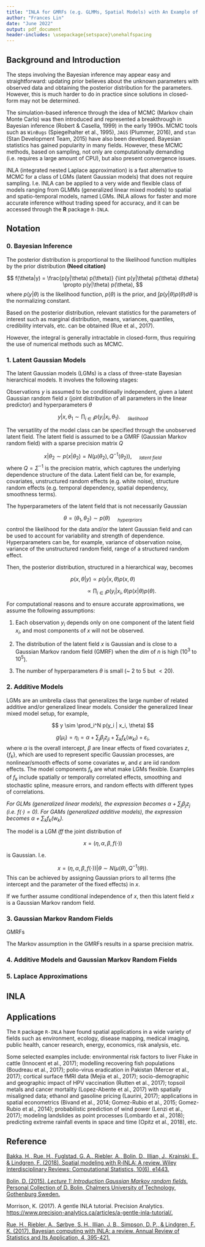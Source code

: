 ```yaml
---
title: "INLA for GMRFs (e.g. GLMMs, Spatial Models) with An Example of Leukemia Cases"
author: "Frances Lin"
date: "June 2022"
output: pdf_document
header-includes: \usepackage{setspace}\onehalfspacing
---
```


## Background and Introduction     

The steps involving the Bayesian inference may appear easy and straightforward: updating prior believes about the unknown parameters with observed data and obtaining the posterior distribution for the parameters. However, this is much harder to do in practice since solutions in closed-form may not be determined. 

The simulation-based inference through the idea of MCMC (Markov chain Monte Carlo) was then introduced and represented a breakthrough in Bayesian inference (Robert & Casella, 1999) in the early 1990s. MCMC tools such as `WinBugs` (Spiegelhalter et al., 1995), `JAGS` (Plummer, 2016), and `stan` (Stan Development Team, 2015) have also been developed. Bayesian statistics has gained popularity in many fields. However, these MCMC methods, based on sampling, not only are computationally demanding (i.e. requires a large amount of CPU), but also present convergence issues. 

INLA (integrated nested Laplace approximation) is a fast alternative to MCMC for a class of LGMs (latent Gaussian models) that does not require sampling. I.e. INLA can be applied to a very wide and flexible class of models ranging from GLMMs (generalized linear mixed models) to spatial and spatio-temporal models, named LGMs. INLA allows for faster and more accurate inference without trading speed for accuracy, and it can be accessed through the **R** package `R-INLA`. 


## Notation 

### 0. Bayesian Inference 

The posterior distribution is proportional to the likelihood function multiples by the prior distribution **(Need citation)** 

$$
f(\theta|y) = \frac{p(y|\theta) p(\theta)} {\int p(y|\theta) p(\theta) d\theta} \propto p(y|\theta) p(\theta), 
$$
where $p(y|\theta)$ is the likelihood function, $p(\theta)$ is the prior, and ${\int p(y|\theta) p(\theta) d\theta}$ is the normalizing constant. 

Based on the posterior distribution, relevant statistics for the parameters of interest such as marginal distribution, means, variances, quantiles, credibility intervals, etc. can be obtained (Rue et al., 2017).

However, the integral is generally intractable in closed-form, thus requiring the use of numerical methods such as MCMC. 

### 1. Latent Gaussian Models

The latent Gaussian models (LGMs) is a class of three-state Bayesian hierarchical models. It involves the following stages: 

Observations $y$ is assumed to be conditionally independent, given a latent Gaussian random field $x$ (joint distribution of all parameters in the linear predictor) and hyperparameters $\theta$ 

$$
y | x, \theta_1 \sim \prod_{i \in I} p (y_i | x_i, \theta_1). \ \ \ \ \ _{likelihood}
$$

The versatility of the model class can be specified through the unobserved latent field. The latent field is assumed to be a GMRF (Gaussian Markov random field) with a sparse precision matrix $Q$ 

$$
x | \theta_2 \sim p(x | \theta_2) = N(\mu(\theta_2), Q^{-1}(\theta_2)), \ \ \ \ \ _{latent \ field}
$$
where $Q = \Sigma^{-1}$ is the precision matrix, which captures the underlying dependence structure of the data. Latent field can be, for example, covariates, unstructured random effects (e.g. white noise), structure random effects (e.g. temporal dependency, spatial dependency, smoothness terms). 

The hyperparameters of the latent field that is not necessarily Gaussian 

$$
\theta = {(\theta_1, \theta_2)} \sim p(\theta) \ \ \ \ \ _{hyperpriors}
$$
control the likelihood for the data and/or the latent Gaussian field and can be used to account for variability and strength of dependence. Hyperparameters can be, for example, variance of observation noise, variance of the unstructured random field, range of a structured random effect. 

Then, the posterior distribution, structured in a hierarchical way, becomes 

$$
p(x, \theta | y) \propto p(y|x, \theta) p(x, \theta)
$$

$$
\ \ \ \ \ \ \ \ \ \ \ \ \ \ \ \ \ \ \ \ \ \ \ \ \propto \prod_{i \in I} p(y_i | x_i, \theta) p(x | \theta) p(\theta).
$$

For computational reasons and to ensure accurate approximations, we assume the following assumptions:  

1. Each observation $y_i$ depends only on one component of the latent field $x_i$, and most components of $x$ will not be observed. 

2. The distribution of the latent field $x$ is Gaussian and is close to a Gaussian Markov random field (GMRF) when the $dim$ of $n$ is high ($10^3$ to $10^5$). 

3. The number of hyperparameters $\theta$ is small (~ $2$ to $5$ but $< 20$). 


### 2. Additive Models

LGMs are an umbrella class that generalizes the large number of related additive and/or generalized linear models. Consider the generalized linear mixed model setup, for example,

$$
y \sim \prod_i^N p(y_i | x_i, \theta)
$$

$$
g(\mu_i) = \eta_i = \alpha + \sum_j \beta_j z_{ji} + \sum_k f_{k}(w_{ki}) + \varepsilon_i,
$$
where $\alpha$ is the overall intercept, $\beta$ are linear effects of fixed covariates $z$, $\{f_k\}$, which are used to represent specific Gaussian processes, are nonlinear/smooth effects of some covariates $w$, and $\varepsilon$ are iid random effects. The model components $f_k$ are what make LGMs flexible. Examples of $f_k$ include spatially or temporally correlated effects, smoothing and stochastic spline, measure errors, and random effects with different types of correlations. 

*For GLMs (generalized linear models), the expression becomes $\alpha + \sum_j \beta_j z_{j}$ (i.e. $f(\cdot) = 0$). For GAMs (generalized additive models), the expression becomes $\alpha + \sum_k f_{k}(w_{k})$.* 

The model is a LGM $iff$ the joint distribution of 

$$
x = (\eta, \alpha, \beta, f(\cdot))
$$

is Gaussian. I.e. 

$$
x = (\eta, \alpha, \beta, f(\cdot)) | \theta \sim N(\mu(\theta), Q^{-1}(\theta)). 
$$
This can be achieved by assigning Gaussian priors to all terms (the intercept and the parameter of the fixed effects) in $x$. 

If we further assume conditional independence of $x$, then this latent field $x$ is a Gaussian Markov random field. 


### 3. Gaussian Markov Random Fields

GMRFs

The Markov assumption in the GMRFs results in a sparse precision matrix. 

### 4. Additive Models and Gaussian Markov Random Fields

### 5. Laplace Approximations 

## INLA 




## Applications 

The `R` package `R-INLA` have found spatial applications in a wide variety of fields such as environment, ecology, disease mapping, medical imaging, public health, cancer research, energy, economics, risk analysis, etc. 

Some selected examples include: environmental risk factors to liver Fluke in cattle (Innocent et al., 2017); modelling recovering fish populations (Boudreau et al., 2017); polio-virus eradication in Pakistan (Mercer et al., 2017); cortical surface fMRI data (Mejia et al., 2017); socio-demographic and geographic impact of HPV vaccination (Rutten et al., 2017); topsoil metals and cancer mortality (Lopez-Abente et al., 2017) with spatially misaligned data; ethanol and gasoline pricing (Laurini, 2017); applications in spatial econometrics (Bivand et al., 2014; Gomez-Rubio et al., 2015; Gomez-Rubio et al., 2014); probabilistic prediction of wind power (Lenzi et al., 2017); modeling landslides as point processes (Lombardo et al., 2018); predicting extreme rainfall events in space and time (Opitz et al., 2018), etc.




\newpage

## Reference

[Bakka, H., Rue, H., Fuglstad, G. A., Riebler, A., Bolin, D., Illian, J., Krainski, E., & Lindgren, F. (2018). Spatial modeling with R‐INLA: A review. Wiley Interdisciplinary Reviews: Computational Statistics, 10(6), e1443.](https://arxiv.org/pdf/1802.06350.pdf)

[Bolin, D. (2015). *Lecture 1: Introduction
Gaussian Markov random fields.* Personal Collection of D. Bolin, Chalmers University of Technology, Gothenburg Sweden.](http://www.math.chalmers.se/~bodavid/GMRF2015/Lectures/F1slides.pdf)

Morrison, K. (2017). A gentle INLA tutorial. Precision Analytics. [https://www.precision-analytics.ca/articles/a-gentle-inla-tutorial/.](https://www.precision-analytics.ca/articles/a-gentle-inla-tutorial/)

[Rue, H., Riebler, A., Sørbye, S. H., Illian, J. B., Simpson, D. P., & Lindgren, F. K. (2017). Bayesian computing with INLA: a review. Annual Review of Statistics and Its Application, 4, 395-421.](https://www.annualreviews.org/doi/full/10.1146/annurev-statistics-060116-054045?casa_token=sIho3hU0GtwAAAAA:hAwMg1zvZyqaxk00jCdYyQFfzc5pDwOz5hKK1AzVjjnIY6CANQ8YWbaCC0EQk-5UteoMDy-aHnUI)


